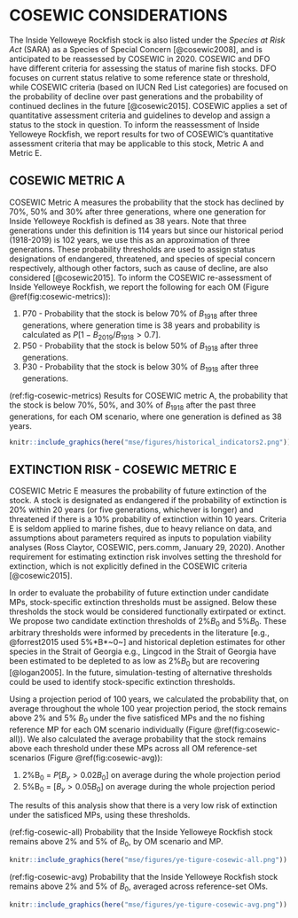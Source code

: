 # COSEWIC CONSIDERATIONS {#app:cosewic}

The Inside Yelloweye Rockfish stock is also listed under the *Species at Risk Act* (SARA) as a Species of Special Concern [@cosewic2008], and is anticipated to be reassessed by COSEWIC in 2020.
COSEWIC and DFO have different criteria for assessing the status of marine fish stocks.
DFO focuses on current status relative to some reference state or threshold, while COSEWIC criteria (based on IUCN Red List categories) are focused on the probability of decline over past generations and the probability of continued declines in the future [@cosewic2015].
COSEWIC applies a set of quantitative assessment criteria and guidelines to develop and assign a status to the stock in question.
To inform the reassessment of Inside Yelloweye Rockfish, we report results for two of COSEWIC's quantitative assessment criteria that may be applicable to this stock, Metric A and Metric E.

## COSEWIC METRIC A

COSEWIC Metric A measures the probability that the stock has declined by 70%, 50% and 30% after three generations, where one generation for Inside Yelloweye Rockfish is defined as 38 years.
Note that three generations under this definition is 114 years but since our historical period (1918-2019) is 102 years, we use this as an approximation of three generations.
These probability thresholds are used to assign status designations of endangered, threatened, and species of special concern respectively, although other factors, such as cause of decline, are also considered [@cosewic2015].
To inform the COSEWIC re-assessment of Inside Yelloweye Rockfish, we report the following for each OM (Figure \@ref(fig:cosewic-metrics)):

1. P70 - Probability that the stock is below 70% of *B*~1918~ after three generations, where generation time is 38 years and probability is calculated as $P[1 - B_{2019}/B_{1918} > 0.7]$.
2. P50 - Probability that the stock is below 50% of *B*~1918~ after three generations.
3. P30 - Probability that the stock is below 30% of *B*~1918~ after three generations.

(ref:fig-cosewic-metrics)
Results for COSEWIC metric A, the probability that the stock is below 70%, 50%, and 30% of *B*~1918~ after the past three generations, for each OM scenario, where one generation is defined as 38 years. 

```r
knitr::include_graphics(here("mse/figures/historical_indicators2.png"))
```

## EXTINCTION RISK - COSEWIC METRIC E

COSEWIC Metric E measures the probability of future extinction of the stock.
A stock is designated as endangered if the probability of extinction is 20% within 20 years (or five generations, whichever is longer) and threatened if there is a 10% probability of extinction within 10 years.
Criteria E is seldom applied to marine fishes, due to heavy reliance on data, and assumptions about parameters required as inputs to population viability analyses (Ross Claytor, COSEWIC, pers.comm, January 29, 2020).
Another requirement for estimating extinction risk involves setting the threshold for extinction, which is not explicitly defined in the COSEWIC criteria [@cosewic2015].  

In order to evaluate the probability of future extinction under candidate MPs, stock-specific extinction thresholds must be assigned.
Below these thresholds the stock would be considered functionally extirpated or extinct.
We propose two candidate extinction thresholds of 2%*B*~0~ and 5%*B*~0~.
These arbitrary thresholds were informed by precedents in the literature [e.g., @forrest2015 used 5%*B*~0~] and historical depletion estimates for other species in the Strait of Georgia e.g., Lingcod in the Strait of Georgia have been estimated to be depleted to as low as 2%*B*~0~ but are recovering [@logan2005]. 
In the future, simulation-testing of alternative thresholds could be used to identify stock-specific extinction thresholds.

Using a projection period of 100 years, we calculated the probability that, on average throughout the whole 100 year projection period, the stock remains above 2% and 5% *B*~0~ under the five satisficed MPs and the no fishing reference MP for each OM scenario individually (Figure \@ref(fig:cosewic-all)).
We also calculated the average probability that the stock remains above each threshold under these MPs across all OM reference-set scenarios (Figure \@ref(fig:cosewic-avg)):

1. 2%B~0~ = $P[B_y > 0.02 B_0]$ on average during the whole projection period
2. 5%B~0~ = $[B_y > 0.05 B_0]$ on average during the whole projection period

The results of this analysis show that there is a very low risk of extinction under the satisficed MPs, using these thresholds.

(ref:fig-cosewic-all)
Probability that the Inside Yelloweye Rockfish stock remains above 2% and 5% of *B*~0~, by OM scenario and MP. 

```r
knitr::include_graphics(here("mse/figures/ye-tigure-cosewic-all.png"))
```

\clearpage

(ref:fig-cosewic-avg)
Probability that the Inside Yelloweye Rockfish stock remains above 2% and 5% of *B*~0~, averaged across reference-set OMs. 

```r
knitr::include_graphics(here("mse/figures/ye-tigure-cosewic-avg.png"))
```


















\clearpage
